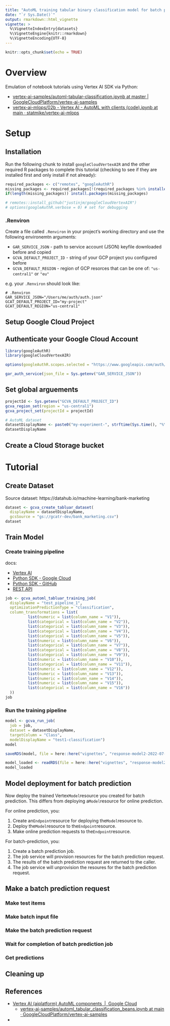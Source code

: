 ```yaml
---
title: "AutoML training tabular binary classification model for batch prediction¶"
date: "`r Sys.Date()`"
output: rmarkdown::html_vignette
vignette: >
  %\VignetteIndexEntry{datasets}
  %\VignetteEngine{knitr::rmarkdown}
  %\VignetteEncoding{UTF-8}
---
```


```r
knitr::opts_chunk$set(echo = TRUE)
```

# Overview

Emulation of notebook tutorials using Vertex AI SDK via Python: 

* [vertex-ai-samples/automl-tabular-classification.ipynb at master \| GoogleCloudPlatform/vertex-ai-samples](https://github.com/GoogleCloudPlatform/vertex-ai-samples/blob/master/notebooks/official/automl/automl-tabular-classification.ipynb)
* [vertex-ai-mlops/02b - Vertex AI - AutoML with clients (code).ipynb at main · statmike/vertex-ai-mlops](https://github.com/statmike/vertex-ai-mlops/blob/main/02b%20-%20Vertex%20AI%20-%20AutoML%20with%20clients%20(code).ipynb)


# Setup

## Installation

Run the following chunk to install `googleCloudVertexAIR` and the other required R packages to complete this tutorial (checking to see if they are installed first and only install if not already): 

```r
required_packages <- c("remotes", "googleAuthR")
missing_packages <- required_packages[!(required_packages %in% installed.packages()[,"Package"])]
if(length(missing_packages)) install.packages(missing_packages)

# remotes::install_github("justinjm/googleCloudVertexAIR")
# options(googleAuthR.verbose = 0) # set for debugging  
``` 

### .Renviron

Create a file called `.Renviron` in your project's working directory and use the following environemtn arguments: 

* `GAR_SERVICE_JSON` - path to service account (JSON) keyfile downloaded before and copied 
* `GCVA_DEFAULT_PROJECT_ID` - string of your GCP project you configured before 
* `GCVA_DEFAULT_REGION` - region of GCP resorces that can be one of: `"us-central1"` or `"eu"` 

e.g. your `.Renviron` should look like: 

```
# .Renviron
GAR_SERVICE_JSON="/Users/me/auth/auth.json"
GCAT_DEFAULT_PROJECT_ID="my-project"
GCAT_DEFAULT_REGION="us-central1"
```

## Setup Google Cloud Project

## Authenticate your Google Cloud Account

```r
library(googleAuthR)
library(googleCloudVertexAIR)

options(googleAuthR.scopes.selected = "https://www.googleapis.com/auth/cloud-platform")

gar_auth_service(json_file = Sys.getenv("GAR_SERVICE_JSON"))
```

## Set global arguements

```r
projectId <- Sys.getenv("GCVA_DEFAULT_PROJECT_ID")
gcva_region_set(region = "us-central1")
gcva_project_set(projectId = projectId)

# AutoML dataset
datasetDisplayName <- paste0("my-experiment-", strftime(Sys.time(), "%Y%m%d%H%M%S"))
datasetDisplayName
```

## Create a Cloud Storage bucket

# Tutorial

## Create Dataset

Source dataset: https://datahub.io/machine-learning/bank-marketing

```r
dataset <- gcva_create_tabluar_dataset(
  displayName = datasetDisplayName,
  gcsSource = "gs://gcatr-dev/bank_marketing.csv")
dataset
```

## Train Model

### Create training pipeline

docs: 

* [Vertex AI](https://cloud.google.com/vertex-ai/docs/training/automl-api#aiplatform_create_training_pipeline_tabular_classification_sample-drest)
* [Python SDK - Google Cloud](https://cloud.google.com/python/docs/reference/aiplatform/latest/google.cloud.aiplatform.AutoMLTabularTrainingJob)
* [Python SDK - GitHub](https://googleapis.dev/python/aiplatform/latest/aiplatform/services.html#google.cloud.aiplatform.AutoMLTabularTrainingJob)
* [REST API](https://cloud.google.com/vertex-ai/docs/reference/rest/v1/projects.locations.trainingPipelines)

```r
job <- gcva_automl_tabluar_training_job(
  displayName = "test_pipeline_1",
  optimizationPredictionType = "classification",
  column_transformations = list(
          list(numeric = list(column_name = "V1")),
          list(categorical = list(column_name = "V2")),
          list(categorical = list(column_name = "V3")),
          list(categorical = list(column_name = "V4")),
          list(categorical = list(column_name = "V5")),
          list(numeric = list(column_name = "V6")),
          list(categorical = list(column_name = "V7")),
          list(categorical = list(column_name = "V8")),
          list(categorical = list(column_name = "V9")),
          list(numeric = list(column_name = "V10")),
          list(categorical = list(column_name = "V11")),
          list(numeric = list(column_name = "V12")),
          list(numeric = list(column_name = "V13")),
          list(numeric = list(column_name = "V14")),
          list(numeric = list(column_name = "V15")),
          list(categorical = list(column_name = "V16"))
  ))
job
```


### Run the training pipeline

```r 
model <- gcva_run_job(
  job = job,
  dataset = datasetDisplayName,
  targetColumn = "Class",
  modelDisplayName = "test1-classification")
model
```

```r
saveRDS(model, file = here::here("vignettes", "response-model2-2022-07-18.rds"))
```

```r
model_loaded <- readRDS(file = here::here("vignettes", "response-model2-2022-07-18.rds"))
model_loaded
```

## Model deployment for batch prediction

Now deploy the trained Vertex`Model`resource you created for batch prediction. This differs from deploying a`Model`resource for online prediction.

For online prediction, you:

1.  Create an`Endpoint`resource for deploying the`Model`resource to.
2.  Deploy the`Model`resource to the`Endpoint`resource.
3.  Make online prediction requests to the`Endpoint`resource.

For batch-prediction, you:

1.  Create a batch prediction job.
2.  The job service will provision resources for the batch prediction request.
3.  The results of the batch prediction request are returned to the caller.
4.  The job service will unprovision the resoures for the batch prediction request.

## Make a batch prediction request

### Make test items

### Make batch input file

### Make the batch prediction request

### Wait for completion of batch prediction job

### Get predictions

## Cleaning up


## References

* [Vertex AI (aiplatform) AutoML components  |  Google Cloud](https://cloud.google.com/vertex-ai/docs/pipelines/vertex-automl-component) 
  - [vertex-ai-samples/automl_tabular_classification_beans.ipynb at main · GoogleCloudPlatform/vertex-ai-samples](https://github.com/GoogleCloudPlatform/vertex-ai-samples/blob/main/notebooks/official/pipelines/automl_tabular_classification_beans.ipynb)
- 
